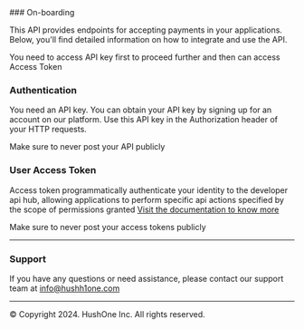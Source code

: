 
<Steps>
### On-boarding

This API provides endpoints for accepting payments in your applications. Below, you'll find detailed information on how to integrate and use the API.

<Callout type="info" emoji="ℹ️">
 You need to access API key first to proceed further and then can access Access Token
</Callout>

### Authentication

You need an API key. You can obtain your API key by signing up for an account on our platform. Use this API key in the Authorization header of your HTTP requests.



<Callout type="warning" emoji="⚠️">
 Make sure to never post your API publicly
</Callout>

<Onboarding/>



### User Access Token

Access token programmatically authenticate your identity to the developer api hub,
allowing applications to perform specific api actions specified by the scope of permissions granted
[Visit the documentation to know more](https://hushh.gitbook.io/hushh-docs)


<Callout type="warning" emoji="⚠️">
 Make sure to never post your access tokens publicly
</Callout>

<AccessToken/>

</Steps>

----



### Support
If you have any questions or need assistance, please contact our support team 
at info@hushh1one.com

----

© Copyright 2024. HushOne Inc. All rights reserved.
